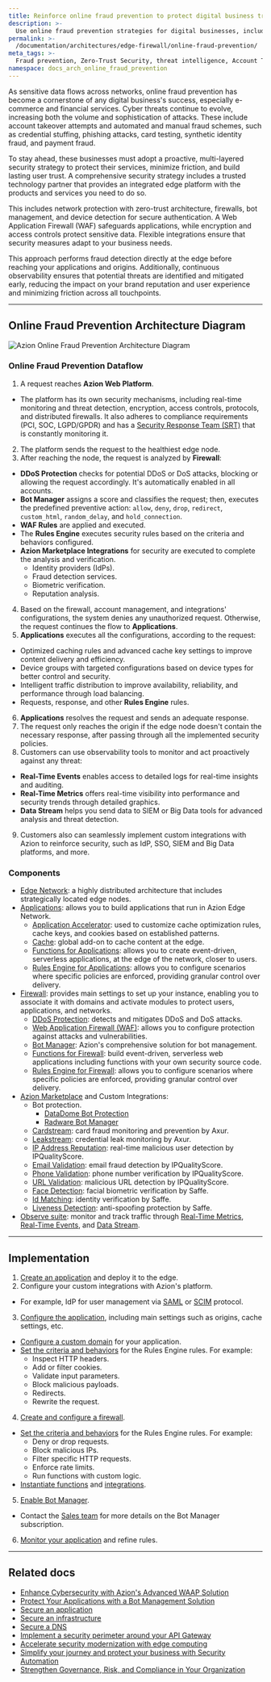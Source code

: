 ```yaml
---
title: Reinforce online fraud prevention to protect digital business trust
description: >-
  Use online fraud prevention strategies for digital businesses, including security measures, technologies, and best practices to protect against cyber threats.
permalink: >-
  /documentation/architectures/edge-firewall/online-fraud-prevention/
meta_tags: >-
  Fraud prevention, Zero-Trust Security, threat intelligence, Account Takeover, credential stuffing, phishing, Synthetic Identity Fraud, cyber security, Bot management, Edge Firewall, online security, e-commerce, fintech
namespace: docs_arch_online_fraud_prevention
---
```


As sensitive data flows across networks, online fraud prevention has become a cornerstone of any digital business's success, especially e-commerce and financial services. Cyber threats continue to evolve, increasing both the volume and sophistication of attacks. These include account takeover attempts and automated and manual fraud schemes, such as credential stuffing, phishing attacks, card testing, synthetic identity fraud, and payment fraud.

To stay ahead, these businesses must adopt a proactive, multi-layered security strategy to protect their services, minimize friction, and build lasting user trust. A comprehensive security strategy includes a trusted technology partner that provides an integrated edge platform with the products and services you need to do so.

This includes network protection with zero-trust architecture, firewalls, bot management, and device detection for secure authentication. A Web Application Firewall (WAF) safeguards applications, while encryption and access controls protect sensitive data. Flexible integrations ensure that security measures adapt to your business needs.

This approach performs fraud detection directly at the edge before reaching your applications and origins. Additionally, continuous observability ensures that potential threats are identified and mitigated early, reducing the impact on your brand reputation and user experience and minimizing friction across all touchpoints.

---

## Online Fraud Prevention Architecture Diagram

![Azion Online Fraud Prevention Architecture Diagram](/assets/docs/images/uploads/online-fraud-prevention-architecture.png)

### Online Fraud Prevention Dataflow

1. A request reaches **Azion Web Platform**.
- The platform has its own security mechanisms, including real-time monitoring and threat detection, encryption, access controls, protocols, and distributed firewalls. It also adheres to compliance requirements (PCI, SOC, LGPD/GPDR) and has a [Security Response Team (SRT)](/en/documentation/services/security-response-team/) that is constantly monitoring it. 
2. The platform sends the request to the healthiest edge node.
3. After reaching the node, the request is analyzed by **Firewall**:
- **DDoS Protection** checks for potential DDoS or DoS attacks, blocking or allowing the request accordingly. It's automatically enabled in all accounts.
- **Bot Manager** assigns a score and classifies the request; then, executes the predefined preventive action: `allow`, `deny`, `drop`, `redirect`, `custom_html`, `random_delay`, and `hold_connection`.
- **WAF Rules** are applied and executed.
- The **Rules Engine** executes security rules based on the criteria and behaviors configured.
- **Azion Marketplace Integrations** for security are executed to complete the analysis and verification.
  - Identity providers (IdPs).
  - Fraud detection services.
  - Biometric verification.
  - Reputation analysis.
4. Based on the firewall, account management, and integrations' configurations, the system denies any unauthorized request. Otherwise, the request continues the flow to **Applications**.
5. **Applications** executes all the configurations, according to the request:
- Optimized caching rules and advanced cache key settings to improve content delivery and efficiency.
- Device groups with targeted configurations based on device types for better control and security.  
- Intelligent traffic distribution to improve availability, reliability, and performance through load balancing.
- Requests, response, and other **Rules Engine** rules.
6. **Applications** resolves the request and sends an adequate response.
7. The request only reaches the origin if the edge node doesn't contain the necessary response, after passing through all the implemented security policies.
8. Customers can use observability tools to monitor and act proactively against any threat:
- **Real-Time Events** enables access to detailed logs for real-time insights and auditing.
- **Real-Time Metrics** offers real-time visibility into performance and security trends through detailed graphics.
- **Data Stream** helps you send data to SIEM or Big Data tools for advanced analysis and threat detection.
9. Customers also can seamlessly implement custom integrations with Azion to reinforce security, such as IdP, SSO, SIEM and Big Data platforms, and more.

### Components

- [Edge Network](https://www.azion.com/en/products/our-network/): a highly distributed architecture that includes strategically located edge nodes.
- [Applications](/en/documentation/products/build/edge-application/): allows you to build applications that run in Azion Edge Network.
  - [Application Accelerator](/en/documentation/products/build/edge-application/application-accelerator/): used to customize cache optimization rules, cache keys, and cookies based on established patterns.
  - [Cache](/en/documentation/products/build/edge-application/edge-cache/): global add-on to cache content at the edge.
  - [Functions for Applications](/en/documentation/products/build/edge-application/edge-functions/): allows you to create event-driven, serverless applications, at the edge of the network, closer to users.
  - [Rules Engine for Applications](/en/documentation/products/build/edge-application/rules-engine/): allows you to configure scenarios where specific policies are enforced, providing granular control over delivery.
- [Firewall](/en/documentation/products/secure/edge-firewall/): provides main settings to set up your instance, enabling you to associate it with domains and activate modules to protect users, applications, and networks.
  - [DDoS Protection](/en/documentation/products/secure/edge-firewall/ddos-protection/): detects and mitigates DDoS and DoS attacks.
  - [Web Application Firewall (WAF)](/en/documentation/products/secure/edge-firewall/web-application-firewall/): allows you to configure protection against attacks and vulnerabilities.
  - [Bot Manager](/en/documentation/products/secure/edge-firewall/bot-manager/): Azion's comprehensive solution for bot management.
  - [Functions for Firewall](/en/documentation/products/secure/edge-firewall/edge-functions/): build event-driven, serverless web applications including functions with your own security source code.
  - [Rules Engine for Firewall](/en/documentation/products/secure/edge-firewall/rules-engine/): allows you to configure scenarios where specific policies are enforced, providing granular control over delivery.
- [Azion Marketplace](/en/documentation/products/marketplace/) and Custom Integrations:
  - Bot protection.
    - [DataDome Bot Protection](https://console.azion.com/marketplace/solution/datadome/bot-protection/)
    - [Radware Bot Manager](https://console.azion.com/marketplace/solution/radware/bot-manager/)
  - [Cardstream](https://console.azion.com/marketplace/solution/axur/cardstream/): card fraud monitoring and prevention by Axur.
  - [Leakstream](https://console.azion.com/marketplace/solution/axur/leakstream/): credential leak monitoring by Axur.
  - [IP Address Reputation](https://console.azion.com/marketplace/solution/ipqualityscore/ip-address-reputation/): real-time malicious user detection by IPQualityScore.
  - [Email Validation](https://console.azion.com/marketplace/solution/ipqualityscore/email-validation/): email fraud detection by IPQualityScore.
  - [Phone Validation](https://console.azion.com/marketplace/solution/ipqualityscore/phone-validation/): phone number verification by IPQualityScore.
  - [URL Validation](https://console.azion.com/marketplace/solution/ipqualityscore/url-validation/): malicious URL detection by IPQualityScore.
  - [Face Detection](https://console.azion.com/marketplace/solution/saffe/face-detection/): facial biometric verification by Saffe.
  - [Id Matching](https://console.azion.com/marketplace/solution/saffe/id-matching/): identity verification by Saffe.
  - [Liveness Detection](https://console.azion.com/marketplace/solution/saffe/liveness-detection/): anti-spoofing protection by Saffe.
- [Observe suite](/en/documentation/products/observe/overview/): monitor and track traffic through [Real-Time Metrics](/en/documentation/products/observe/real-time-metrics/), [Real-Time Events](/en/documentation/products/observe/real-time-events/), and [Data Stream](/en/documentation/products/observe/data-stream/).

---

## Implementation

1. [Create an application](/en/documentation/products/guides/build/build-an-application/) and deploy it to the edge.
2. Configure your custom integrations with Azion's platform.
- For example, IdP for user management via [SAML](/en/documentation/products/guides/sso-google-saml/) or [SCIM](/en/documentation/products/guides/microsoft-entra-automated-user-provisioning/) protocol.
3. [Configure the application](/en/documentation/products/guides/build/configure-main-settings/), including main settings such as origins, cache settings, etc.
- [Configure a custom domain](/en/documentation/products/build/edge-application/domains/) for your application.
- [Set the criteria and behaviors](/en/documentation/products/build/edge-application/rules-engine/) for the Rules Engine rules. For example:
  - Inspect HTTP headers.
  - Add or filter cookies.
  - Validate input parameters.
  - Block malicious payloads.
  - Redirects.
  - Rewrite the request.
4. [Create and configure a firewall](/en/documentation/products/guides/secure/edge-firewall-configure-main-settings/).
- [Set the criteria and behaviors](/en/documentation/products/secure/edge-firewall/rules-engine/) for the Rules Engine rules. For example:
  - Deny or drop requests.
  - Block malicious IPs.
  - Filter specific HTTP requests.
  - Enforce rate limits.
  - Run functions with custom logic.
- [Instantiate functions](/en/documentation/products/guides/secure/instantiate-edge-functions/) and [integrations](/en/documentation/products/marketplace/integrations/#edge-firewall-functions).
5. [Enable Bot Manager](/en/documentation/products/secure/edge-firewall/bot-manager/).
- Contact the [Sales team](https://www.azion.com/en/contact-sales/) for more details on the Bot Manager subscription.
6. [Monitor your application](/en/documentation/products/observe/monitor-applications/) and refine rules.

---

## Related docs

- [Enhance Cybersecurity with Azion's Advanced WAAP Solution](/en/documentation/architectures/edge-firewall/web-application-and-api-protection-waap/)
- [Protect Your Applications with a Bot Management Solution](/en/documentation/architectures/bot-management/protect-your-applications-with-bot-management/)
- [Secure an application](/en/documentation/products/secure/secure-application/)
- [Secure an infrastructure](/en/documentation/products/secure/secure-infrastructure/)
- [Secure a DNS](/en/documentation/products/secure/secure-dns/)
- [Implement a security perimeter around your API Gateway](/en/documentation/architectures/api-gateways/implement-api-gateways-security/)
- [Accelerate security modernization with edge computing](/en/documentation/architectures/security-modernization/security-modernization-with-edge-computing/)
- [Simplify your journey and protect your business with Security Automation](/en/documentation/architectures/security-automation/security-automation-with-edge-computing/)
- [Strengthen Governance, Risk, and Compliance in Your Organization](/en/documentation/architectures/compliance/governance-risk-compliance/)
